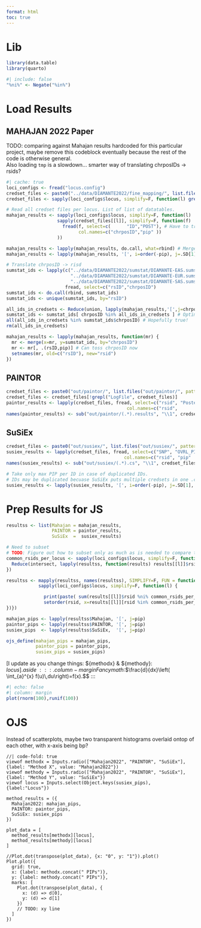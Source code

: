 ```yaml
---
format: html
toc: true
---
```


# Lib
```r
library(data.table)
library(quarto)
```

```r
#| include: false
"%ni%" <- Negate("%in%")
```

# Load Results
## MAHAJAN 2022 Paper
TODO: comparing against Mahajan results hardcoded for this particular project, maybe remove this codeblock eventually because the rest of the code is otherwise general.\
Also loading `tmp` is a slowdown... smarter way of translating chrposIDs -> rsids?
```r
#| cache: true 
loci_configs <- fread("locus.config")
credset_files <- paste0("../data/DIAMANTE2022/fine_mapping/", list.files("../data/DIAMANTE2022/fine_mapping/", pattern="finemap."))
credset_files <- sapply(loci_configs$locus, simplify=F, function(l) grep(l, credset_files, value=T)) # NOTE: one locus can have multiple credset files.

# Read all credset files per locus. List of list of datatables.
mahajan_results <- sapply(loci_configs$locus, simplify=F, function(l)
                   sapply(credset_files[[l]], simplify=F, function(f)
                     fread(f, select=c(      "ID","POST"), # Have to translate to rsids :(
                           col.names=c("chrposID","pip" ))
                   ))

mahajan_results <- lapply(mahajan_results, do.call, what=rbind) # Merge so just one datatable per locus.
mahajan_results <- lapply(mahajan_results, '[', i=order(-pip), j=.SD[1], by=chrposID) # IDs may be duplicated if there were multiple credible set files. Take only max PIP per ID.

# Translate chrposID -> risd
sumstat_ids <- lapply(c("../data/DIAMANTE2022/sumstat/DIAMANTE-EAS.sumstat.txt",
                        "../data/DIAMANTE2022/sumstat/DIAMANTE-EUR.sumstat.txt",
                        "../data/DIAMANTE2022/sumstat/DIAMANTE-SAS.sumstat.txt"),
                      fread, select=c("rsID","chrposID")                        )
sumstat_ids <- do.call(rbind, sumstat_ids)
sumstat_ids <- unique(sumstat_ids, by="rsID")

all_ids_in_credsets <- Reduce(union, lapply(mahajan_results,'[',j=chrposID))
sumstat_ids <- sumstat_ids[ chrposID %in% all_ids_in_credsets ] # Optimization, a bit of pre-filtering
all(all_ids_in_credsets %in% sumstat_ids$chrposID) # Hopefully true!
rm(all_ids_in_credsets)

mahajan_results <- lapply(mahajan_results, function(mr) {
  mr <- merge(x=mr, y=sumstat_ids, by="chrposID")
  mr <- mr[, .(rsID,pip)] # Can toss chrposID now
  setnames(mr, old=c("rsID"), new="rsid")
})
```

## PAINTOR
```r
credset_files <- paste0("out/paintor/", list.files("out/paintor/", pattern=".results"))
credset_files <- credset_files[!grepl("LogFile", credset_files)]
paintor_results <- lapply(credset_files, fread, select=c("rsid", "Posterior_Prob"),
                                             col.names=c("rsid",       "pip"     ))
names(paintor_results) <- sub("out/paintor/(.*).results", "\\1", credset_files)
```
## SuSiEx
```r
credset_files <- paste0("out/susiex/", list.files("out/susiex/", pattern=".cs")) 
susiex_results <- lapply(credset_files, fread, select=c("SNP", "OVRL_PIP"),
                                            col.names=c("rsid", "pip"  ))
names(susiex_results) <- sub("out/susiex/(.*).cs", "\\1", credset_files)

# Take only max PIP per ID in case of duplicated IDs.
# IDs may be duplicated becuase SuSiEx puts multiple credsets in one .cs file, where which credset a record belongs to is specified by the CS_ID col.
susiex_results <- lapply(susiex_results, '[', i=order(-pip), j=.SD[1], by=rsid) 
```

# Prep Results for JS
```r
resultss <- list(Mahajan = mahajan_results,
                 PAINTOR = paintor_results,
                 SuSiEx  =  susiex_results)

# Need to subset
# TODO: Figure out how to subset only as much as is needed to compare the two selected methods, rather than requiring IDs be shared by ALL methods?
common_rsids_per_locus <- sapply(loci_configs$locus, simplify=F, function(l) {
  Reduce(intersect, lapply(resultss, function(results) results[[l]]$rsid))
})

resultss <- mapply(resultss, names(resultss), SIMPLIFY=F, FUN = function(results,method) {
            sapply(loci_configs$locus, simplify=F, function(l) {

              print(paste( sum(results[[l]]$rsid %ni% common_rsids_per_locus[[l]]), "variants omitted from", method, l, "credible set results because they weren't shared." ))
              setorder(rsid, x=results[[l]][rsid %in% common_rsids_per_locus[[l]]])
})})

mahajan_pips <- lapply(resultss$Mahajan, '[', j=pip)
paintor_pips <- lapply(resultss$PAINTOR, '[', j=pip)
susiex_pips  <- lapply(resultss$SuSiEx,  '[', j=pip)

ojs_define(mahajan_pips = mahajan_pips,
           paintor_pips = paintor_pips,
           susiex_pips = susiex_pips)
```

[I update as you change things: ${methodx} & ${methody}: ${locus}]{.aside} \

::: {.column-margin}
Fancy math:
$$\frac{d}{dx}\left( \int_{a}^{x} f(u)\,du\right)=f(x).$$
:::

```r
#| echo: false
#| column: margin
plot(rnorm(100),runif(100))
```

# OJS
[Instead of scatterplots, maybe two transparent histograms overlaid ontop of each other, with x-axis being bp?]{.aside}
```ojs
//| code-fold: true
viewof methodx = Inputs.radio(["Mahajan2022", "PAINTOR", "SuSiEx"], {label: "Method X", value: "Mahajan2022"})
viewof methody = Inputs.radio(["Mahajan2022", "PAINTOR", "SuSiEx"], {label: "Method Y", value: "SuSiEx"})
viewof locus = Inputs.select(Object.keys(susiex_pips), {label:"Locus"})

method_results = ({
  Mahajan2022: mahajan_pips,
  PAINTOR: paintor_pips,
  SuSiEx: susiex_pips
})

plot_data = [
  method_results[methodx][locus],
  method_results[methody][locus]
]

//Plot.dot(transpose(plot_data), {x: "0", y: "1"}).plot()
Plot.plot({
  grid: true,
  x: {label: methodx.concat(" PIPs")},
  y: {label: methody.concat(" PIPs")},
  marks: [
    Plot.dot(transpose(plot_data), {
      x: (d) => d[0],
      y: (d) => d[1]
    })
    // TODO: xy line
  ]
})
```
